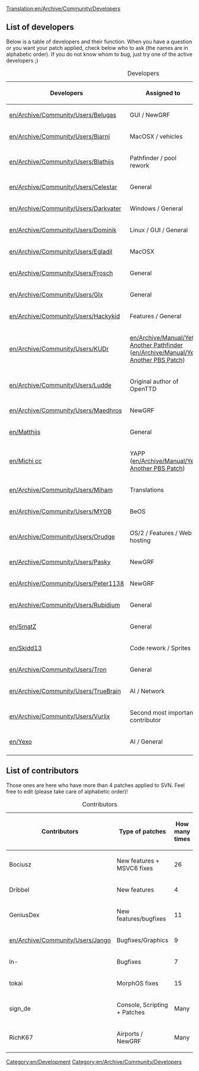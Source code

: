 [[Translation:en/Archive/Community/Developers]]
{{en/Outdated}}

==List of developers==
Below is a table of developers and their function. When you have a question or you want your patch applied, check below who to ask (the names are in alphabetic order). If you do not know whom to bug, just try one of the active developers ;)

{| border="1"
|+ Developers
|-
! Developers !! Assigned to !! Status !! Joined !! Left
|-
|[[en/Archive/Community/Users/Belugas]] || GUI / NewGRF || active || 0.4.6 || -
|-
|[[en/Archive/Community/Users/Bjarni]] || MacOSX / vehicles || active || ? || -
|-
|[[en/Archive/Community/Users/Blathijs]] ||Pathfinder / pool rework  || active || 0.3.0 || -
|-
|[[en/Archive/Community/Users/Celestar]] || General || inactive || 0.3.5 || -
|-
|[[en/Archive/Community/Users/Darkvater]] || Windows / General || inactive(?) || ? || -
|-
|[[en/Archive/Community/Users/Dominik]] || Linux / GUI / General || retired || 0.3.0 || 0.3.6
|-
|[[en/Archive/Community/Users/Egladil]] || MacOSX || active || 0.4.6 || -
|-
|[[en/Archive/Community/Users/Frosch]] || General || active || 0.6 || -
|-
|[[en/Archive/Community/Users/Glx]] || General || active || 0.4.8 || -
|-
|[[en/Archive/Community/Users/Hackykid]] || Features / General || retired || 0.4 || 0.4
|-
|[[en/Archive/Community/Users/KUDr]] || [[en/Archive/Manual/Yet Another Pathfinder]] ([[en/Archive/Manual/Yet Another PBS Patch]]) || active || 0.4.8 || -
|-
|[[en/Archive/Community/Users/Ludde]] || Original author of OpenTTD || retired || pre 0.1 || 0.3.3 
|-
|[[en/Archive/Community/Users/Maedhros]] || NewGRF || active || 0.5.0 || -
|-
|[[en/Matthijs]] ||General || active || 0.3.5 || -
|-
|[[en/Michi cc]] || YAPP ([[en/Archive/Manual/Yet Another PBS Patch]]) || active || 0.6.4 || - 
|-
|[[en/Archive/Community/Users/Miham]] || Translations || active || ? || - 
|-
|[[en/Archive/Community/Users/MYOB]] || BeOS || retired || 0.1 || 0.3.3
|-
|[[en/Archive/Community/Users/Orudge]] || OS/2 / Features / Web hosting || active || pre 0.1 || -
|-
|[[en/Archive/Community/Users/Pasky]] || NewGRF || retired || 0.3.0 || 0.3.6
|-
|[[en/Archive/Community/Users/Peter1138]] || NewGRF || active || 0.4.5 || -
|-
|[[en/Archive/Community/Users/Rubidium]] || General || active || 0.4.8 || -
|-
|[[en/SmatZ]] || General || active || 0.6 || -
|-
|[[en/Skidd13]] || Code rework / Sprites || inactive || 0.6 || -
|-
|[[en/Archive/Community/Users/Tron]] || General || retired || ? || ?
|-
|[[en/Archive/Community/Users/TrueBrain]] || AI / Network || retired || 0.3.0 || 0.6
|-
|[[en/Archive/Community/Users/Vurlix]] || Second most important contributor || retired || 0.1 || 0.3.2
|-
|[[en/Yexo]] || AI / General || active || 0.6.3 || -
|-
|}

==List of contributors==

Those ones are here who have more than 4 patches applied to SVN. Feel free to edit (please take care of alphabetic order)!


{| border="1"
|+ Contributors
|-
! Contributors !! Type of patches !! How many times
|-
|Bociusz || New features + MSVC6 fixes || 26
|-
|Dribbel || New features || 4
|-
|GeniusDex || New features/bugfixes || 11
|-
|[[en/Archive/Community/Users/Jango]] || Bugfixes/Graphics || 9
|-
|ln- || Bugfixes || 7
|-
|tokai || MorphOS fixes || 15
|-
|sign_de || Console, Scripting + Patches || Many
|-
|RichK67 || Airports / NewGRF || Many
|}

[[Category:en/Development]]
[[Category:en/Archive/Community/Developers]]